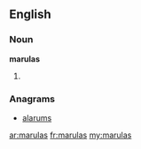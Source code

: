 ==English==

===Noun===
'''marulas'''

# {{plural of|[[marula]]}}

===Anagrams===
* [[alarums#English|alarums]]

[[ar:marulas]]
[[fr:marulas]]
[[my:marulas]]